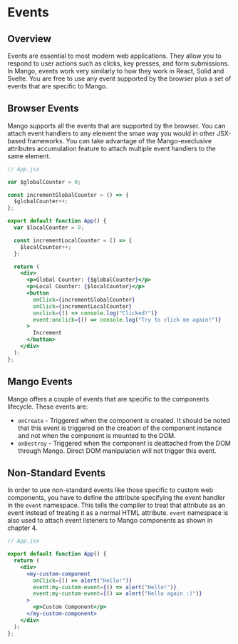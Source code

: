 # Events

## Overview

Events are essential to most modern web applications. They allow you to respond to user actions such as clicks, key presses, and form submissions. In Mango, events work very similarly to how they work in React, Solid and Svelte. You are free to use any event supported by the browser plus a set of events that are specific to Mango.

## Browser Events

Mango supports all the events that are supported by the browser. You can attach event handlers to any element the smae way you would in other JSX-based frameworks. You can take advantage of the Mango-execlusive attributes accumulation feature to attach multiple event handlers to the same element.

```jsx
// App.jsx

var $globalCounter = 0;

const incrementGlobalCounter = () => {
  $globalCounter++;
};

export default function App() {
  var $localCounter = 0;

  const incrementLocalCounter = () => {
    $localCounter++;
  };

  return (
    <div>
      <p>Global Counter: {$globalCounter}</p>
      <p>Local Counter: {$localCounter}</p>
      <button
        onClick={incrementGlobalCounter}
        onClick={incrementLocalCounter}
        onclick={() => console.log("Clicked!")}
        event:onclick={() => console.log("Try to click me again!")}
      >
        Increment
      </button>
    </div>
  );
};
```

## Mango Events

Mango offers a couple of events that are specific to the components lifecycle. These events are:

- `onCreate` - Triggered when the component is created. It should be noted that this event is triggered on the creation of the component instance and not when the component is mounted to the DOM.
- `onDestroy` - Triggered when the component is deattached from the DOM through Mango. Direct DOM manipulation will not trigger this event.

## Non-Standard Events

In order to use non-standard events like those specific to custom web components, you have to define the attribute specifying the event handler in the `event` namespace. This tells the compiler to treat that attribute as an event instead of treating it as a normal HTML attribute. `event` namespace is also used to attach event listeners to Mango components as shown in chapter 4.

```jsx
// App.jsx

export default function App() {
  return (
    <div>
      <my-custom-component
        onClick={() => alert("Hello!")}
        event:my-custom-event={() => alert("Hello!")}
        event:my-custom-event={() => alert("Hello again :)")}
      >
        <p>Custom Component</p>
      </my-custom-component>
    </div>
  );
};
```